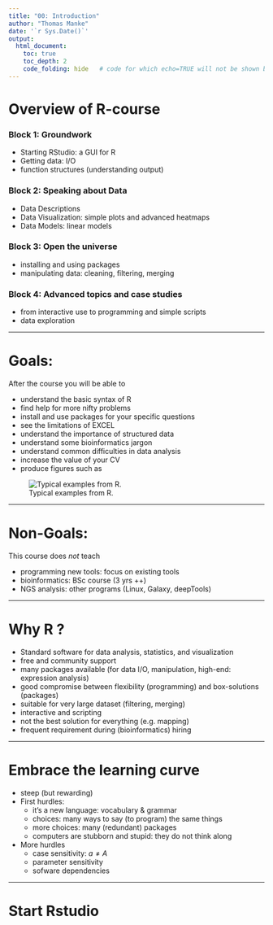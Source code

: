 ```yaml
---
title: "00: Introduction"
author: "Thomas Manke"
date: '`r Sys.Date()`'
output: 
  html_document:
    toc: true
    toc_depth: 2
    code_folding: hide   # code for which echo=TRUE will not be shown but folded
---
```


# Overview of R-course

### Block 1: Groundwork
* Starting RStudio: a GUI for R
* Getting data: I/O
* function structures (understanding output)

### Block 2: Speaking about Data 
* Data Descriptions
* Data Visualization: simple plots and advanced heatmaps
* Data Models: linear models

### Block 3: Open the universe
* installing and using packages
* manipulating data: cleaning, filtering, merging

### Block 4: Advanced topics and case studies
* from interactive use to programming and simple scripts
* data exploration



***

# Goals: 
After the course you will be able to

* understand the basic syntax of R
* find help for more nifty problems
* install and use packages for your specific questions
* see the limitations of EXCEL
* understand the importance of structured data
* understand some bioinformatics jargon
* understand common difficulties in data analysis
* increase the value of your CV
* produce figures such as

![Typical examples from R.](images/sample_plots.png)

[//]: # http://www.r-graph-gallery.com/all-graphs/

***

# Non-Goals:
This course does *not* teach 

* programming new tools: focus on existing tools
* bioinformatics: BSc course (3 yrs ++)
* NGS analysis: other programs (Linux, Galaxy, deepTools)

***

# Why R ?
* Standard software for data analysis, statistics, and visualization
* free and community support
* many packages available (for data I/O, manipulation, high-end: expression analysis)
* good compromise between flexibility (programming) and box-solutions (packages)
* suitable for very large dataset (filtering, merging)
* interactive and scripting
* not the best solution for everything (e.g. mapping)
* frequent requirement during (bioinformatics) hiring

***

# Embrace the learning curve 

*  steep (but rewarding)
* First hurdles:
  * it's a new language: vocabulary & grammar
  * choices: many ways to say (to program) the same things
  * more choices: many (redundant) packages
  * computers are stubborn and stupid: they do not think along
* More hurdles
  * case sensitivity: $a \ne A$
  * parameter sensitivity
  * sofware dependencies

***

# Start Rstudio